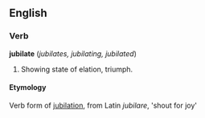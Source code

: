 ==English==

===Verb===

'''jubilate''' (''jubilates, jubilating, jubilated'')

# Showing state of elation, triumph.

====Etymology====

Verb form of [[jubilation]], from Latin ''jubilare'', 'shout for joy'